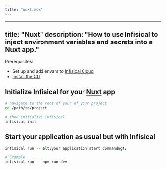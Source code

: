```yaml
---
title: "nuxt.mdx"
---
```


---
title: "Nuxt"
description: "How to use Infisical to inject environment variables and secrets into a Nuxt app."
---

Prerequisites:

- Set up and add envars to [Infisical Cloud](https://app.infisical.com)
- [Install the CLI](/cli/overview)

## Initialize Infisical for your [Nuxt](https://nuxtjs.org) app

```bash
# navigate to the root of your of your project 
cd /path/to/project

# then initialize infisical
infisical init
```

## Start your application as usual but with Infisical

```bash
infisical run -- &lt;your application start command&gt;

# Example
infisical run -- npm run dev
```
